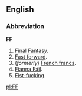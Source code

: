 ==English==
===Abbreviation===
'''FF'''

#[[Final Fantasy]].
#[[Fast forward]].
#(''formerly'') [[French franc]]s.
#[[Fianna Fáil]].
#[[Fist-fucking]].

[[pl:FF]]